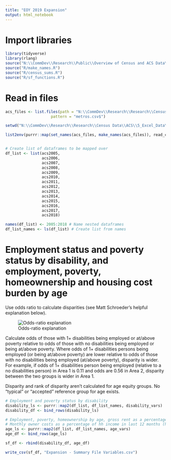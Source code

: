 ```yaml
---
title: "EOY 2019 Expansion"
output: html_notebook
---
```


# Import libraries

```r
library(tidyverse)
library(rlang)
source("N:\\CommDev\\Research\\Public\\Overview of Census and ACS Data\\sumRange.R")
source("R/make_names.R")
source("R/census_sums.R")
source("R/sf_functions.R")
```

# Read in files

```r
acs_files <- list.files(path = "N:\\CommDev\\Research\\Research\\Census Data\\ACS\\5_Excel_Data\\",
                    pattern = "metros.csv$")

setwd("N:\\CommDev\\Research\\Research\\Census Data\\ACS\\5_Excel_Data\\")

list2env(purrr::map(set_names(acs_files, make_names(acs_files)), read_csv), envir = .GlobalEnv)


# Create list of dataframes to be mapped over
df_list <- list(acs2005,
                acs2006,
                acs2007,
                acs2008,
                acs2009,
                acs2010,
                acs2011,
                acs2012,
                acs2013,
                acs2014,
                acs2015,
                acs2016,
                acs2017,
                acs2018)

names(df_list) <- 2005:2018 # Name nested dataframes
df_list_names <- ls(df_list) # Create list from names

```

# Employment status and poverty status by disability, and employment, poverty, homeownership and housing cost burden by age

Use odds ratio to calculate disparities (see Matt Schroeder's helpful explanation below).

![Odds-ratio explanation](Images/Odds-ratio for disparities.png)

Calculate odds of those with 1+ disabilities being employed or at/above poverty relative to odds of those with no disabilities being employed or being at/above poverty.  Where odds of 1+ disabilities persons being employed (or being at/above poverty) are lower relative to odds of those with no disabilities being employed (at/above poverty), disparity is wider. For example, if odds of 1+ disabilities person being employed (relative to a no disabilities person) in Area 1 is 0.11 and odds are 0.56 in Area 2, disparity between the two groups is wider in Area 1.

Disparity and rank of disparity aren't calculated for age equity groups.  No "typical" or "accepted" reference group for age exists.

```r
# Employment and poverty status by disability
disability_ls <- purrr::map2(df_list, df_list_names, disability_vars)
disability_df <- bind_rows(disability_ls)

# Employment, poverty, homeownership by age, gross rent as a percentage of hh income in last 12 months (housing cost burden for renters) by age
# Monthly owner costs as a percentage of hh income in last 12 months (housing cost burden for homeowners) by age
age_ls <- purrr::map2(df_list, df_list_names, age_vars)
age_df <- bind_rows(age_ls)

sf_df <- rbind(disability_df, age_df)

write_csv(sf_df, "Expansion - Summary File Variables.csv")
```



